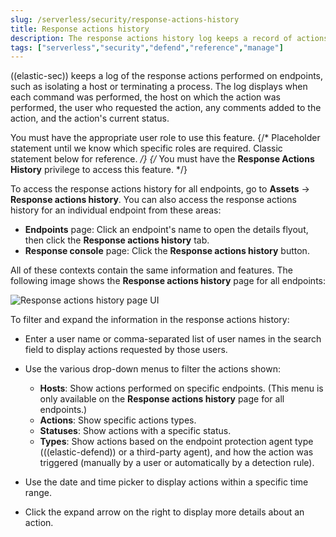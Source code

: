 ```yaml
---
slug: /serverless/security/response-actions-history
title: Response actions history
description: The response actions history log keeps a record of actions taken on endpoints.
tags: ["serverless","security","defend","reference","manage"]
---
```


<div id="response-actions-history"></div>

((elastic-sec)) keeps a log of the <DocLink slug="/serverless/security/response-actions">response actions</DocLink> performed on endpoints, such as isolating a host or terminating a process. The log displays when each command was performed, the host on which the action was performed, the user who requested the action, any comments added to the action, and the action's current status.

<DocCallOut title="Requirement">

You must have the appropriate user role to use this feature.
{/* Placeholder statement until we know which specific roles are required. Classic statement below for reference. */}
{/* You must have the **Response Actions History** <DocLink slug="/serverless/security/endpoint-management-req">privilege</DocLink> to access this feature. */}

</DocCallOut>

To access the response actions history for all endpoints, go to **Assets** → **Response actions history**. You can also access the response actions history for an individual endpoint from these areas:

* **Endpoints** page: Click an endpoint's name to open the details flyout, then click the **Response actions history** tab.
* **Response console** page: Click the **Response actions history** button.

All of these contexts contain the same information and features. The following image shows the **Response actions history** page for all endpoints:

![Response actions history page UI](../images/response-actions-history/-management-admin-response-actions-history-page.png)

To filter and expand the information in the response actions history:

* Enter a user name or comma-separated list of user names in the search field to display actions requested by those users.

* Use the various drop-down menus to filter the actions shown:

    * **Hosts**: Show actions performed on specific endpoints. (This menu is only available on the **Response actions history** page for all endpoints.)
    * **Actions**: Show specific actions types.
    * **Statuses**: Show actions with a specific status.
    * **Types**: Show actions based on the endpoint protection agent type (((elastic-defend)) or a third-party agent), and how the action was triggered (manually by a user or automatically by a detection rule).

* Use the date and time picker to display actions within a specific time range.
* Click the expand arrow on the right to display more details about an action.

